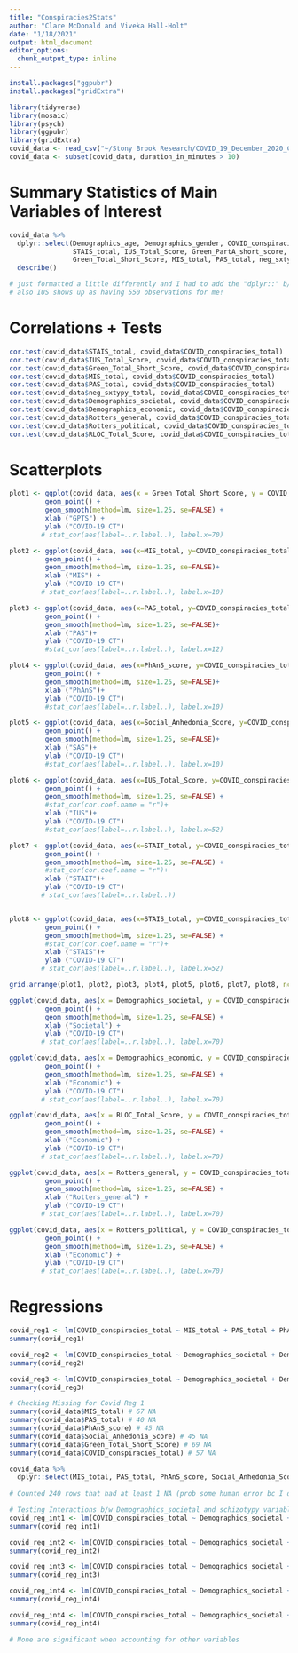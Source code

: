 ```yaml
---
title: "Conspiracies2Stats"
author: "Clare McDonald and Viveka Hall-Holt"
date: "1/18/2021"
output: html_document
editor_options: 
  chunk_output_type: inline
---
```


```r
install.packages("ggpubr")
install.packages("gridExtra")
```


```r
library(tidyverse)
library(mosaic)
library(psych)
library(ggpubr)
library(gridExtra)
covid_data <- read_csv("~/Stony Brook Research/COVID_19_December_2020_Cleaned_Data.csv")
covid_data <- subset(covid_data, duration_in_minutes > 10)
```

# Summary Statistics of Main Variables of Interest
```r
covid_data %>% 
  dplyr::select(Demographics_age, Demographics_gender, COVID_conspiracies_total, 
                STAIS_total, IUS_Total_Score, Green_PartA_short_score, Green_PartB_short_score, 
                Green_Total_Short_Score, MIS_total, PAS_total, neg_sxtypy_total) %>%
  describe()

# just formatted a little differently and I had to add the "dplyr::" b/c it wasn't working for me lol
# also IUS shows up as having 550 observations for me! 
```

# Correlations + Tests
```r
cor.test(covid_data$STAIS_total, covid_data$COVID_conspiracies_total)
cor.test(covid_data$IUS_Total_Score, covid_data$COVID_conspiracies_total)
cor.test(covid_data$Green_Total_Short_Score, covid_data$COVID_conspiracies_total)
cor.test(covid_data$MIS_total, covid_data$COVID_conspiracies_total)
cor.test(covid_data$PAS_total, covid_data$COVID_conspiracies_total)
cor.test(covid_data$neg_sxtypy_total, covid_data$COVID_conspiracies_total)
cor.test(covid_data$Demographics_societal, covid_data$COVID_conspiracies_total)
cor.test(covid_data$Demographics_economic, covid_data$COVID_conspiracies_total)
cor.test(covid_data$Rotters_general, covid_data$COVID_conspiracies_total)
cor.test(covid_data$Rotters_political, covid_data$COVID_conspiracies_total)
cor.test(covid_data$RLOC_Total_Score, covid_data$COVID_conspiracies_total)
```

# Scatterplots
```r
plot1 <- ggplot(covid_data, aes(x = Green_Total_Short_Score, y = COVID_conspiracies_total)) + 
         geom_point() +
         geom_smooth(method=lm, size=1.25, se=FALSE) +
         xlab ("GPTS") +
         ylab ("COVID-19 CT")
        # stat_cor(aes(label=..r.label..), label.x=70)

plot2 <- ggplot(covid_data, aes(x=MIS_total, y=COVID_conspiracies_total)) + 
         geom_point() +
         geom_smooth(method=lm, size=1.25, se=FALSE)+
         xlab ("MIS") +
         ylab ("COVID-19 CT")
        # stat_cor(aes(label=..r.label..), label.x=10)

plot3 <- ggplot(covid_data, aes(x=PAS_total, y=COVID_conspiracies_total)) + 
         geom_point() +
         geom_smooth(method=lm, size=1.25, se=FALSE)+
         xlab ("PAS")+
         ylab ("COVID-19 CT")
         #stat_cor(aes(label=..r.label..), label.x=12)

plot4 <- ggplot(covid_data, aes(x=PhAnS_score, y=COVID_conspiracies_total)) + 
         geom_point() +
         geom_smooth(method=lm, size=1.25, se=FALSE)+
         xlab ("PhAnS")+
         ylab ("COVID-19 CT")
         #stat_cor(aes(label=..r.label..), label.x=10)

plot5 <- ggplot(covid_data, aes(x=Social_Anhedonia_Score, y=COVID_conspiracies_total)) + 
         geom_point() +
         geom_smooth(method=lm, size=1.25, se=FALSE)+
         xlab ("SAS")+
         ylab ("COVID-19 CT")
         #stat_cor(aes(label=..r.label..), label.x=10)

plot6 <- ggplot(covid_data, aes(x=IUS_Total_Score, y=COVID_conspiracies_total)) + 
         geom_point() +
         geom_smooth(method=lm, size=1.25, se=FALSE) +
         #stat_cor(cor.coef.name = "r")+
         xlab ("IUS")+
         ylab ("COVID-19 CT")
         #stat_cor(aes(label=..r.label..), label.x=52)

plot7 <- ggplot(covid_data, aes(x=STAIT_total, y=COVID_conspiracies_total)) + 
         geom_point() +
         geom_smooth(method=lm, size=1.25, se=FALSE) +
         #stat_cor(cor.coef.name = "r")+
         xlab ("STAIT")+
         ylab ("COVID-19 CT")
        # stat_cor(aes(label=..r.label..))


plot8 <- ggplot(covid_data, aes(x=STAIS_total, y=COVID_conspiracies_total)) + 
         geom_point() +
         geom_smooth(method=lm, size=1.25, se=FALSE) +
         #stat_cor(cor.coef.name = "r")+
         xlab ("STAIS")+
         ylab ("COVID-19 CT")
        # stat_cor(aes(label=..r.label..), label.x=52)

grid.arrange(plot1, plot2, plot3, plot4, plot5, plot6, plot7, plot8, ncol=4)

ggplot(covid_data, aes(x = Demographics_societal, y = COVID_conspiracies_total)) + 
         geom_point() +
         geom_smooth(method=lm, size=1.25, se=FALSE) +
         xlab ("Societal") +
         ylab ("COVID-19 CT")
        # stat_cor(aes(label=..r.label..), label.x=70)

ggplot(covid_data, aes(x = Demographics_economic, y = COVID_conspiracies_total)) + 
         geom_point() +
         geom_smooth(method=lm, size=1.25, se=FALSE) +
         xlab ("Economic") +
         ylab ("COVID-19 CT")
        # stat_cor(aes(label=..r.label..), label.x=70)

ggplot(covid_data, aes(x = RLOC_Total_Score, y = COVID_conspiracies_total)) + 
         geom_point() +
         geom_smooth(method=lm, size=1.25, se=FALSE) +
         xlab ("Economic") +
         ylab ("COVID-19 CT")
        # stat_cor(aes(label=..r.label..), label.x=70)

ggplot(covid_data, aes(x = Rotters_general, y = COVID_conspiracies_total)) + 
         geom_point() +
         geom_smooth(method=lm, size=1.25, se=FALSE) +
         xlab ("Rotters_general") +
         ylab ("COVID-19 CT")
        # stat_cor(aes(label=..r.label..), label.x=70)

ggplot(covid_data, aes(x = Rotters_political, y = COVID_conspiracies_total)) + 
         geom_point() +
         geom_smooth(method=lm, size=1.25, se=FALSE) +
         xlab ("Economic") +
         ylab ("COVID-19 CT")
        # stat_cor(aes(label=..r.label..), label.x=70)
```

# Regressions
```r
covid_reg1 <- lm(COVID_conspiracies_total ~ MIS_total + PAS_total + PhAnS_score + Social_Anhedonia_Score + Green_Total_Short_Score, data = covid_data)
summary(covid_reg1)

covid_reg2 <- lm(COVID_conspiracies_total ~ Demographics_societal + Demographics_economic, data = covid_data)
summary(covid_reg2)

covid_reg3 <- lm(COVID_conspiracies_total ~ Demographics_societal + Demographics_economic + MIS_total + PAS_total + PhAnS_score + Social_Anhedonia_Score + Green_Total_Short_Score, data = covid_data)
summary(covid_reg3)

# Checking Missing for Covid Reg 1
summary(covid_data$MIS_total) # 67 NA
summary(covid_data$PAS_total) # 40 NA
summary(covid_data$PhAnS_score) # 45 NA
summary(covid_data$Social_Anhedonia_Score) # 45 NA
summary(covid_data$Green_Total_Short_Score) # 69 NA
summary(covid_data$COVID_conspiracies_total) # 57 NA

covid_data %>%
  dplyr::select(MIS_total, PAS_total, PhAnS_score, Social_Anhedonia_Score, Green_Total_Short_Score, COVID_conspiracies_total)
 
# Counted 240 rows that had at least 1 NA (prob some human error bc I did this by eye) so this lines up with obs deleted

# Testing Interactions b/w Demographics_societal and schizotypy variables
covid_reg_int1 <- lm(COVID_conspiracies_total ~ Demographics_societal + Demographics_economic + MIS_total + PAS_total + PhAnS_score + Social_Anhedonia_Score + Green_Total_Short_Score + Demographics_societal:MIS_total, data = covid_data)
summary(covid_reg_int1)

covid_reg_int2 <- lm(COVID_conspiracies_total ~ Demographics_societal + Demographics_economic + MIS_total + PAS_total + PhAnS_score + Social_Anhedonia_Score + Green_Total_Short_Score + Demographics_societal:PAS_total, data = covid_data)
summary(covid_reg_int2)

covid_reg_int3 <- lm(COVID_conspiracies_total ~ Demographics_societal + Demographics_economic + MIS_total + PAS_total + PhAnS_score + Social_Anhedonia_Score + Green_Total_Short_Score + Demographics_societal:PhAnS_score, data = covid_data)
summary(covid_reg_int3)

covid_reg_int4 <- lm(COVID_conspiracies_total ~ Demographics_societal + Demographics_economic + MIS_total + PAS_total + PhAnS_score + Social_Anhedonia_Score + Green_Total_Short_Score + Demographics_societal:Social_Anhedonia_Score, data = covid_data)
summary(covid_reg_int4)

covid_reg_int4 <- lm(COVID_conspiracies_total ~ Demographics_societal + Demographics_economic + MIS_total + PAS_total + PhAnS_score + Social_Anhedonia_Score + Green_Total_Short_Score + Demographics_societal:Green_Total_Short_Score, data = covid_data)
summary(covid_reg_int4)

# None are significant when accounting for other variables

```

